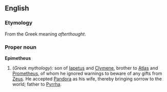==English==
===Etymology===
From the Greek meaning ''afterthought''.

===Proper noun===
'''Epimetheus'''
{{wikipedia}}
# (''Greek mythology''): son of [[Iapetus]] and [[Clymene]], brother to [[Atlas]] and [[Prometheus]], of whom he ignored warnings to beware of any gifts from [[Zeus]].  He accepted [[Pandora]] as his wife, thereby bringing sorrow to the world; father to [[Pyrrha]].
